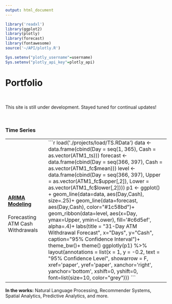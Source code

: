 ```yaml
---
output: html_document
---
```


```r
library('readxl')
library(ggplot2)
library(plotly)
library(forecast)
library(fontawesome)
source('~/API/plotly.R')

Sys.setenv("plotly_username"=username)
Sys.setenv("plotly_api_key"=plotly_api)
```

<div class="fluid-row" id="header" style=""padding-top: 5%; padding-left: 5%; padding-right: 5%;">

  <h1>Portfolio</h1>
  <br>
  <p>
  This site is still under development. Stayed tuned for continual updates!
  </p>
  <br>

<table width='100%'>
  <tr><h3>Time Series</h3></tr>
  <tr>
    <td>
      <h4><a href="time_series.html">ARIMA Modeling</a></h4>
      Forecasting ATM Cash Withdrawals
    </td>
    <td width='75%'>
    

    
```r

load('./projects/load/TS.RData')

data <- data.frame(cbind(Day = seq(1, 365), Cash = as.vector(ATM1_ts)))
forecast <- data.frame(cbind(Day = seq(366, 397), Cash = as.vector(ATM1_fc$mean)))
level <- data.frame(cbind(Day = seq(366, 397), 
                          Upper = as.vector(ATM1_fc$upper[,2]), 
                          Lower = as.vector(ATM1_fc$lower[,2])))


p1 <- ggplot() +
  geom_line(data=data, aes(Day,Cash), size=.25)+
  geom_line(data=forecast, aes(Day,Cash), color="#1c58bd")+
  geom_ribbon(data=level, aes(x=Day, ymax=Upper, ymin=Lower), fill='#c6d5ef', alpha=.4)+
  labs(title = "31-Day ATM Withdrawal Forecast", x="Days", y="Cash", caption="95% Confidence Interval")+
  theme_bw()+
  theme()
  
ggplotly(p1) %>% 
  layout(annotations = list(x = 1, y = -0.2, text = "95% Confidence Level",
                            showarrow = F, xref='paper', yref='paper', 
                            xanchor='right', yanchor='bottom', xshift=0, yshift=0,
                            font=list(size=10, color="grey")))
```

  </td>
  </tr>
</table>
<p>
<b>In the works:</b> Natural Language Processing, Recommender Systems, Spatial Analytics, Predictive Analytics, and more. 
</p>
</div>



